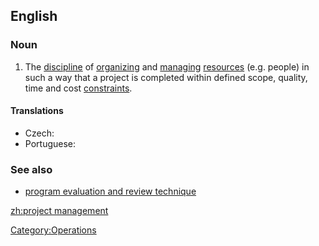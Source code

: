 ==English==
{{wikipedia}}

===Noun===
{{en-noun|sg=[[project]] [[management]]|-}}

# {{context|operations}} The [[discipline]] of [[organize|organizing]] and [[manage|managing]] [[resources]] (e.g. people) in such a way that a project is completed within defined scope, quality, time and cost [[constraint]]s.

====Translations====
{{trans-top|discipline of organizing and managing project resources}}
* Czech: {{t-|cs|řízení projektů|n}}
* Portuguese: {{t|pt|Gerenciamento de Project}}
{{trans-mid}}
{{trans-bottom}}

===See also===
* [[program evaluation and review technique]]

[[Category:Operations]]

[[zh:project management]]